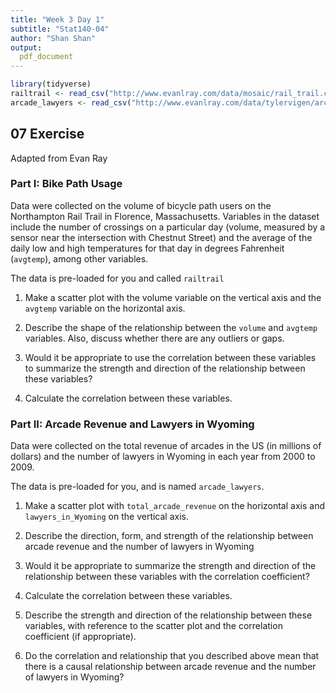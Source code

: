 ```yaml
---
title: "Week 3 Day 1"
subtitle: "Stat140-04"
author: "Shan Shan"
output:
  pdf_document
---
```


```r
library(tidyverse)
railtrail <- read_csv("http://www.evanlray.com/data/mosaic/rail_trail.csv")
arcade_lawyers <- read_csv("http://www.evanlray.com/data/tylervigen/arcade_revenue_lawyers_Wyoming.csv")
```

## 07 Exercise

Adapted from Evan Ray

### Part I: Bike Path Usage

Data were collected on the volume of bicycle path users on the Northampton Rail Trail in Florence, Massachusetts. Variables in the dataset include the number of crossings on a particular day (volume, measured by a sensor near the intersection with Chestnut Street) and the average of the daily low and high temperatures for that day in degrees Fahrenheit (`avgtemp`), among other variables.

The data is pre-loaded for you and called `railtrail`

1.  Make a scatter plot with the volume variable on the vertical axis and the `avgtemp` variable on the horizontal axis.

```{=html}
<!-- -->
```
2.  Describe the shape of the relationship between the `volume` and `avgtemp` variables. Also, discuss whether there are any outliers or gaps.

3.  Would it be appropriate to use the correlation between these variables to summarize the strength and direction of the relationship between these variables?

4.  Calculate the correlation between these variables.

### Part II: Arcade Revenue and Lawyers in Wyoming

Data were collected on the total revenue of arcades in the US (in millions of dollars) and the number of lawyers in Wyoming in each year from 2000 to 2009.

The data is pre-loaded for you, and is named `arcade_lawyers`.

1.  Make a scatter plot with `total_arcade_revenue` on the horizontal axis and `lawyers_in_Wyoming` on the vertical axis.

```{=html}
<!-- -->
```
2.  Describe the direction, form, and strength of the relationship between arcade revenue and the number of lawyers in Wyoming

3.  Would it be appropriate to summarize the strength and direction of the relationship between these variables with the correlation coefficient?

4.  Calculate the correlation between these variables.

5.  Describe the strength and direction of the relationship between these variables, with reference to the scatter plot and the correlation coefficient (if appropriate).

6.  Do the correlation and relationship that you described above mean that there is a causal relationship between arcade revenue and the number of lawyers in Wyoming?
